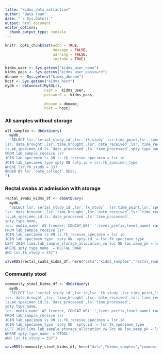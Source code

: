 ```yaml
---
title: "kidms_data_extraction"
author: "Data Team"
date: "`r Sys.Date()`"
output: html_document
editor_options: 
  chunk_output_type: console
---
```


```r
knitr::opts_chunk$set(echo = TRUE,
                      message = FALSE,
                      warning = FALSE,
                      include = TRUE)
```

```r
kidms_user <- Sys.getenv("kidms_user_name")
kidms_pass <- Sys.getenv("kidms_user_passowrd")
dbname <- Sys.getenv("kidms_dbname")
host <- Sys.getenv("kidms_host")
mydb <- dbConnect(MySQL(),
                  user =  kidms_user, 
                  password =  kidms_pass, 
                  
                  dbname = dbname, 
                  host = host)
```
### All samples without storage
```r
all_samples <- dbGetQuery(
  mydb,
  "SELECT lsr.`serial_study_id`,lsr.`fk_study`,lsr.time_point,lsr.`specimen_source`,lsr.`date_collect`,lsr.`time_collect`,
lsr.`date_brought`,lsr.`time_brought`,lsr.`date_received`,lsr.`time_received`,lsr.`lab_tech_ini`,
ls.pk_specimen_id,ls.`date_processed`,ls.`time_processed`,spty.type_name
FROM lab_sample_receive lsr    
JOIN lab_specimen ls ON ls.fk_receive_specimen = lsr.id
JOIN lab_specimen_type spty ON spty.id = lsr.fk_specimen_type
WHERE lsr.fk_study = 337
ORDER BY lsr.`date_collect` DESC;
")
```
### Rectal swabs at admission with storage
```r
rectal_swabs_kidms_df <- dbGetQuery(
  mydb,
  "SELECT lsr.`serial_study_id`,lsr.`fk_study`, lsr.time_point,lsr.`specimen_source`,lsr.`date_collect`,lsr.`time_collect`,
lsr.`date_brought`,lsr.`time_brought`,lsr.`date_received`,lsr.`time_received`,lsr.`lab_tech_ini`,
ls.pk_specimen_id,ls.`date_processed`,ls.`time_processed`,
spty.type_name,
loc.`media_name` AS freezer, CONCAT_WS(' ',level_prefix,level_name) rack, loc.`slot_level_name` AS slot, loc.`tray_label`, loc.tray box_number, loc.`dimension`, loc.`samp_row`, loc.`samp_column`
FROM lab_sample_receive lsr    
JOIN lab_specimen ls ON ls.fk_receive_specimen = lsr.id
JOIN lab_specimen_type  spty ON  spty.id  = lsr.fk_specimen_type
LEFT JOIN lims.lab_sample_storage_allocation_vw loc ON loc.samp_pk = ls.id
WHERE spty.type_name  ='RECTAL SWAB' 
AND lsr.fk_study = 337")

saveRDS(rectal_swabs_kidms_df, here("data","kidms_samples","rectal_swabs_kidms_df.rds"))
```
###  Community stool 
```r
community_stool_kidms_df <- dbGetQuery(
  mydb,
  "SELECT lsr.`serial_study_id`,lsr.id,lsr.`fk_study`,lsr.time_point,lsr.`specimen_source`,lsr.`date_collect`,lsr.`time_collect`,
lsr.`date_brought`,lsr.`time_brought`,lsr.`date_received`,lsr.`time_received`,lsr.`lab_tech_ini`,
ls.pk_specimen_id,ls.`date_processed`,ls.`time_processed`,
spty.type_name,
loc.`media_name` AS freezer, CONCAT_WS(' ',level_prefix,level_name) rack, loc.`slot_level_name` AS slot, loc.`tray_label`, loc.tray box_number, loc.`dimension`, loc.`samp_row`, loc.`samp_column`
FROM lab_sample_receive lsr    
JOIN lab_specimen ls ON ls.fk_receive_specimen = lsr.id
JOIN lab_specimen_type  spty ON  spty.id  = lsr.fk_specimen_type
LEFT JOIN lims.lab_sample_storage_allocation_vw loc ON loc.samp_pk = ls.id
WHERE spty.type_name  ='STOOL' 
AND lsr.fk_study = 337")

saveRDS(community_stool_kidms_df, here("data","kidms_samples","community_stool_kidms_df.rds"))
```

